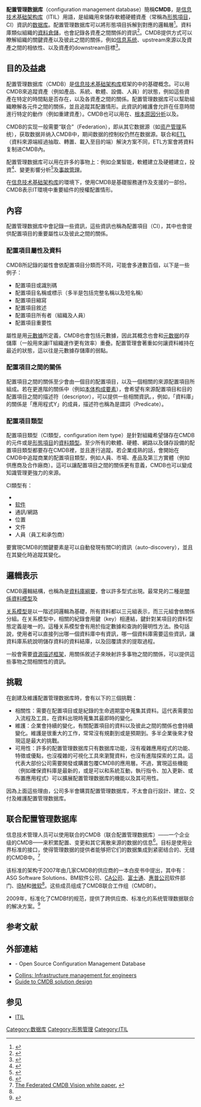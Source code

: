 '''配置管理数据库'''（configuration management database）簡稱'''CMDB'''，是[[信息技术基础架构库|信息技术基础架构库]]（ITIL）用語，是組織用來儲存軟體硬體資產（常稱為[[形態項目|形態項目]]，CI）資訊的[[数据库|数据库]]。配置管理数据库可以將形態項目拆解到對應的邏輯層<ref>{{Cite web
| url=https://doc.objectgears.cz/vcd/en-US/a_models_it
| title=Configuration items layers
| access-date=2021-03-01
| archive-date=2021-01-24
| archive-url=https://web.archive.org/web/20210124060430/https://doc.objectgears.cz/vcd/en-US/a_models_it
| dead-url=no
}}</ref>。資料庫類似組織的[[資料倉儲|資料倉儲]]，也會記錄各資產之間關係的資訊<ref>{{Cite web
| url=https://searchdatacenter.techtarget.com/definition/configuration-management-database
| title=What is CMDB (configuration management database)?
| date=July 2017
| publisher=TechTarget
| accessdate=2019-01-14
| archive-date=2021-01-28
| archive-url=https://web.archive.org/web/20210128121541/https://searchdatacenter.techtarget.com/definition/configuration-management-database
| dead-url=no
}}</ref>。CMDB提供方式可以瞭解組織的關鍵資產以及彼此之間的關係，例如[[信息系统|信息系统]]、upstream來源以及資產之間的相依性、以及資產的downstream目標<ref>{{Cite web
| url=https://info.axiossystems.com/cmdb-improvement-whitepaper
| title=IT: disconnected from the business?
| date=2015-11-10
| work=Axios Systems
| url-access=registration
| accessdate=2019-01-14
| archive-date=2019-12-06
| archive-url=https://web.archive.org/web/20191206124426/https://info.axiossystems.com/cmdb-improvement-whitepaper
| dead-url=no
}}</ref>。

==目的及益處==
配置管理数据库（CMDB）是[[信息技术基础架构库|信息技术基础架构库]]框架的{{le|配置管理 (ITSM)|Configuration Management (ITSM)|配置管理}}中的基礎概念。可以用CMDB來追蹤資產（例如產品、系統、軟體、設備、人員）的狀態，例如這些資產在特定的時間點是否存在，以及各資產之間的關係。配置管理数据库可以幫助組織瞭解各元件之間的關係，並且追蹤其配置情形。此資訊的維護會允許在任意時間進行特定的動作（例如重建資產）。CMDB也可以用在{{le|影響評估|impact evaluation|影響分析}}、[[根本原因分析|根本原因分析]]以及{{le|變更管理 (ITSM)|Change management (ITSM)|變更管理}}。

CMDB的实现一般需要“联合”（Federation），即从其它数据源（如[[资产管理|资产管理]]系统），获取数据并纳入CMDB中，期间数据的控制权仍然在数据源。联合和[[ETL|ETL]]（資料來源端經過抽取、轉置、載入至目的端）解決方案不同，ETL方案會將資料复制进CMDB內。

配置管理数据库可以用在許多的事物上：例如企業智能，軟體建立及硬體建立，投資<ref>{{cite web
| url=https://www.ansible.com/resources/whitepapers/ansible-in-depth
| title=Whitepaper: Ansible in Depth
| quote=There are many points of integration that can be used to extend Ansible, including: (...) inventory data retrieved from CMDB systems or cloud sources.
| url-access=registration
| publisher=Ansible
| accessdate=2019-01-14
| archive-date=2020-11-24
| archive-url=https://web.archive.org/web/20201124140108/https://www.ansible.com/resources/whitepapers/ansible-in-depth
| dead-url=no
}}</ref>、變更影響分析<ref>{{cite book
| last1=Sauvé
| first1=Jacques
| last2=Rebouças
| first2=Rodrigo
| last3=Moura
| first3=Antão
| last4=Bartolini
| first4=Claudio
| last5=Boulmakoul
| first5=Abdel
| last6=Trastour
| first6=David
| title=Business-Driven Decision Support for Change Management: Planning and Scheduling of Changes
| date=2006
| publisher=Springer Berlin Heidelberg
| pages=173–184
| isbn=978-3-540-47662-7| doi=10.1007/11907466_15
}}</ref>及[[事故管理|事故管理]]。

在[[信息技术基础架构库|信息技术基础架构库]]的環境下，使用CMDB是基礎服務運作及支援的一部份。CMDB表示IT環境中重要組件的授權配置情形。

== 內容 ==
{{Main|配置項目}}
配置管理数据库中會記錄一些資訊，這些資訊也稱為配置項目（CI），其中也會提供配置項目的重要屬性以及彼此之間的關係。
=== 配置項目屬性及資料 ===
CMDB所記錄的屬性會依配置項目分類而不同，可能會多達數百個，以下是一些例子：

* 配置項目{{le|唯一識別碼|Unique identifier}}或識別碼
* 配置項目名稱或標示（多半是包括完整名稱以及短名稱）
* 配置項目縮寫
* 配置項目敘述
* 配置項目所有者（組織及人員）
* 配置項目重要性

屬性是用[[元數據|元數據]]所定義，CMDB也會包括元數據，因此其概念也會和[[元数据|元数据]]的存儲庫（一般用來讓IT組織運作更有效率）重疊。配置管理會著重如何讓資料維持在最近的狀態，這以往是元數據存儲庫的弱點。

=== 配置項目之間的關係===
配置項目之間的關係至少會由一個目的配置項目，以及一個相關的來源配置項目所組成。若在更進階的關係中（例如[[本体构成要素|本体构成要素]]），會希望有來源配置項目和目的配置項目之間的描述符（descriptor），可以提供一些相關資訊。，例如，「資料庫」的關係是「應用程式Y」的成員，描述符也稱為是謂詞（Predicate）。

=== 配置項目類型 ===
配置項目類型（CI類型，configuration item type）是針對組織希望儲存在CMDB的元件或是[[形態項目|形態項目]]的[[資料類型|資料類型]]。至少所有的軟體、硬體、網路以及儲存設備的配置項目類型都要存在CMDB裡，並且進行追蹤。若企業成熟的話，會開始在CMDB中追蹤商業的配置項目類型，例如人員、市場、產品及第三方實體（例如供應商及合作廠商）。這可以讓配置項目之間的關係更有意義，CMDB也可以變成知識管理更強力的來源。

CI類型有：
*{{le|電子硬體|Electronic hardware|硬體}}
*[[软件|软件]]
*通訊/網路
*位置
*文件
*人員（員工和承包商）

要實現CMDB的關鍵要素是可以自動發現有關CI的資訊（auto-discovery），並且在其變化時追蹤其變化。

==邏輯表示==
CMDB邏輯結構，也稱為是[[綱要_(資料庫)|資料庫綱要]]，會以許多型式出現。最常見的二種是[[关系模型|關係資料模型]]及{{le|語意資料模型|semantic data model}}

[[关系模型|关系模型]]是以一階述詞邏輯為基礎，所有資料都以三元組表示，而三元組會依關係分組。在关系模型中，相關的紀錄會用鍵（key）相連結，鍵針對某項目的資料型態定義是唯一的。這種关系模型會有用於指定數據和查詢的聲明性方法。換句話說，使用者可以直接列出哪一個資料庫中有資訊，哪一個資料庫需要這些資訊，讓資料庫系統說明儲存資料的資料結庫，以及回覆請求的提取過程。

{{le|語意資料模型|semantic data model}}一般會需要[[資源描述框架|資源描述框架]]，用關係敘述子來映射許多事物之間的關係，可以提供這些事物之間相關性的資訊。

== 挑戰 ==
在創建及維護配置管理数据库時，會有以下的三個挑戰：

* 相關性：需要在配置項目或是紀錄的生命週期當中蒐集其資料。這代表需要加入流程及工具，在資料出現時蒐集其最即時的變化。
* 維護：企業會持續的變化，有關配置項目的資料以及彼此之間的關係也會持續變化。維護是很重大的工作，常常沒有規劃到或是預期到。多半企業後來才發現這是最大的挑戰。
* 可用性：許多的配置管理数据库只有数据库功能，沒有複雜應用程式的功能、特徵或優點，也沒複雜的可視化工具來瀏覽資料，也沒有進階探索的工具。這代表大部份公司需要開發或購置包覆CMDB的應用層。不過，實現這些機能（例如確保資料庫是最新的，或是可以和系統互動，執行指令、加入更新、或布置應用程式）可以擴展配置管理数据库的機能以及其可用性。

因為上面這些理由，公司多半會購買配置管理数据库，不太會自行設計、建立、交付及維護配置管理数据库。

== 联合配置管理数据库 ==
信息技术管理人员可以使用联合的CMDB（联合配置管理数据库）——一个企业级的CMDB——来积累配置、变更和其它离散来源的数据的信息<ref>{{Cite web |url=http://features.techworld.com/networking/3221/the-federated-cmdb-vision/ |title=TechWorld.com. “The federated CMDB vision." |access-date=2012-07-18 |archive-url=https://web.archive.org/web/20130928180440/http://features.techworld.com/networking/3221/the-federated-cmdb-vision/ |archive-date=2013-09-28 |dead-url=yes }}</ref>。目标是使用业界标准的接口，使得管理数据的提供者能够把它们的数据集成到紧密结合的、无缝的CMDB中。<ref name="#1">[http://www.cmdbf.org/CMDB-Federation-white-paper-vision-v1.0.pdf The Federated CMDB Vision white paper.] {{webarchive|url=https://web.archive.org/web/20120711035006/http://cmdbf.org/CMDB-Federation-white-paper-vision-v1.0.pdf |date=2012-07-11 }}</ref>

该标准的架构于2007年由几家CMDB的供应商的一本白皮书中提出，其中有：ASG Software Solutions、BM软件公司、[[CA公司|CA公司]]、[[富士通|富士通]]、[[惠普公司|惠普公司]]软件部门、[[IBM|IBM]]和[[微软|微软]]<ref name="#1"/>。这些成员组成了CMDB联合工作组（CMDBf）。

2009年，{{le|分布式管理任务组|Distributed Management Task Force}}标准化了CMDBf的规范，提供了跨供应商、标准化的系统管理数据联合的解决方案。<ref>{{Cite web |url=http://xml.coverpages.org/DMTF-DSP0252-CMDB-Federation.pdf |title=Configuration Management Database (CMDB) Federation Specification |access-date=2012-07-18 |archive-date=2018-08-20 |archive-url=https://web.archive.org/web/20180820054435/http://xml.coverpages.org/DMTF-DSP0252-CMDB-Federation.pdf |dead-url=no }}</ref>

== 参考文献 ==
{{Reflist|2}}

==外部連結==
* {{SourceForge|onecmdb|OneCMDB}} - Open Source Configuration Management Database
* [https://tumblr.github.io/collins/ Collins: Infrastructure management for engineers] {{Wayback|url=https://tumblr.github.io/collins/ |date=20200623095149 }}
* [https://www.objectgears.cz/files/guide-to-cmdb-solution-design Guide to CMDB solution design] {{Wayback|url=https://www.objectgears.cz/files/guide-to-cmdb-solution-design |date=20200413061228 }}

== 参见 ==
* [[ITIL|ITIL]]

[[Category:数据库|Category:数据库]]
[[Category:形態管理|Category:形態管理]]
[[Category:ITIL|Category:ITIL]]